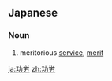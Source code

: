==Japanese==
{{ja-kanjitab|こう|ろう|yomi=o}}

===Noun===
{{ja-noun|こうろう|kyu=功勞}}

# meritorious [[service]], [[merit]]

[[ja:功労]]
[[zh:功労]]